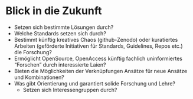 # Blick in die Zukunft {#sec-outlook-discussion}

-   Setzen sich bestimmte Lösungen durch?
-   Welche Standards setzen sich durch?
-   Bestimmt künftig kreatives Chaos (github-Zenodo) oder kuratiertes Arbeiten (geförderte Initiativen für Standards, Guidelines, Repos etc.) die Forschung?
-   Ermöglicht OpenSource, OpenAccess künftig fachlich uninformiertes "Forschen" durch interessierte Laien?
-   Bieten die Möglichkeiten der Verknüpfungen Ansätze für neue Ansätze und Kombinationen?
-   Was gibt Orientierung und garantiert solide Forschung und Lehre?
    -   Setzen sich Interessengruppen durch?
